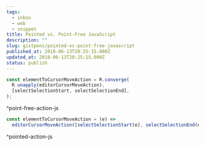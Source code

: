```yaml
---
tags:
  - inbox
  - web
  - snippet
title: Pointed vs. Point-Free JavaScript
description: ""
slug: gistpens/pointed-vs-point-free-javascript
published_at: 2018-06-13T20:25:15.000Z
updated_at: 2018-06-13T20:25:15.000Z
status: publish
---
```

```js title="point-free-action.js"
const elementToCursorMoveAction = R.converge(
  R.unapply(editorCursorMoveAction),
  [selectSelectionStart, selectSelectionEnd],
);
```

^point-free-action-js

```js title="pointed-action.js"
const elementToCursorMoveAction = (e) =>
  editorCursorMoveAction([selectSelectionStart(e), selectSelectionEnd(e)]);
```

^pointed-action-js
